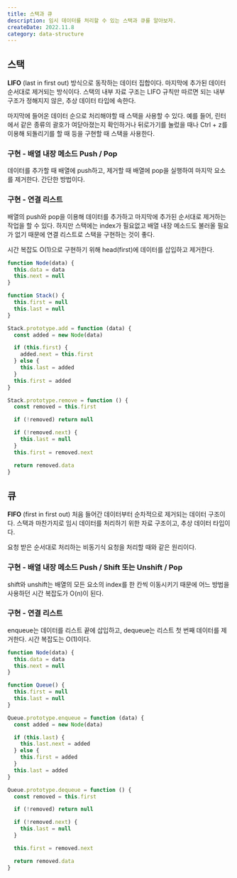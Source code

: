 ```yaml
---
title: 스택과 큐
description: 임시 데이터를 처리할 수 있는 스택과 큐를 알아보자.
createDate: 2022.11.8
category: data-structure
---
```


## 스택

**LIFO** (last in first out) 방식으로 동작하는 데이터 집합이다. 마지막에 추가된 데이터 순서대로 제거되는 방식이다. 스택의 내부 자료 구조는 LIFO 규칙만 따르면 되는 내부 구조가 정해지지 않은, 추상 데이터 타입에 속한다.

마지막에 들어온 데이터 순으로 처리해야할 때 스택을 사용할 수 있다. 예를 들어, 린터에서 같은 종류의 괄호가 여닫아졌는지 확인하거나 뒤로가기를 눌렀을 때나 Ctrl + z를 이용해 되돌리기를 할 때 등을 구현할 때 스택을 사용한다.

### 구현 - 배열 내장 메소드 Push / Pop

데이터를 추가할 때 배열에 push하고, 제거할 때 배열에 pop을 실행하여 마지막 요소를 제거한다. 간단한 방법이다.

### 구현 - 연결 리스트

배열의 push와 pop을 이용해 데이터를 추가하고 마지막에 추가된 순서대로 제거하는 작업을 할 수 있다. 하지만 스택에는 index가 필요없고 배열 내장 메소드도 불러올 필요가 없기 때문에 연결 리스트로 스택을 구현하는 것이 좋다.

시간 복잡도 O(1)으로 구현하기 위해 head(first)에 데이터를 삽입하고 제거한다.

```jsx
function Node(data) {
  this.data = data
  this.next = null
}

function Stack() {
  this.first = null
  this.last = null
}

Stack.prototype.add = function (data) {
  const added = new Node(data)

  if (this.first) {
    added.next = this.first
  } else {
    this.last = added
  }
  this.first = added
}

Stack.prototype.remove = function () {
  const removed = this.first

  if (!removed) return null

  if (!removed.next) {
    this.last = null
  }
  this.first = removed.next

  return removed.data
}
```

## 큐

**FIFO** (first in first out) 처음 들어간 데이터부터 순차적으로 제거되는 데이터 구조이다. 스택과 마찬가지로 임시 데이터를 처리하기 위한 자료 구조이고, 추상 데이터 타입이다.

요청 받은 순서대로 처리하는 비동기식 요청을 처리할 때와 같은 원리이다.

### 구현 - 배열 내장 메소드 Push / Shift 또는 Unshift / Pop

shift와 unshift는 배열의 모든 요소의 index를 한 칸씩 이동시키기 때문에 어느 방법을 사용하던 시간 복잡도가 O(n)이 된다.

### 구현 - 연결 리스트

enqueue는 데이터를 리스트 끝에 삽입하고, dequeue는 리스트 첫 번째 데이터를 제거한다. 시간 복잡도는 O(1)이다.

```jsx
function Node(data) {
  this.data = data
  this.next = null
}

function Queue() {
  this.first = null
  this.last = null
}

Queue.prototype.enqueue = function (data) {
  const added = new Node(data)

  if (this.last) {
    this.last.next = added
  } else {
    this.first = added
  }
  this.last = added
}

Queue.prototype.dequeue = function () {
  const removed = this.first

  if (!removed) return null

  if (!removed.next) {
    this.last = null
  }

  this.first = removed.next

  return removed.data
}
```

